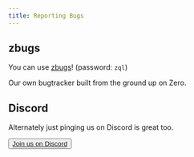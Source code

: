 ```yaml
---
title: Reporting Bugs
---
```



## zbugs
You can use [zbugs](https://bugs.rocicorp.dev/)! (password: `zql`)

Our own bugtracker built from the ground up on Zero.

<ImageLightbox src="/images/reporting-bugs/zbugs.png" alt="zbugs" />

## Discord

Alternately just pinging us on Discord is great too.

<Button variant="outline" size="default" asChild>
  <a href="https://zero.rocicorp.dev/discord">Join us on Discord</a>
</Button>
